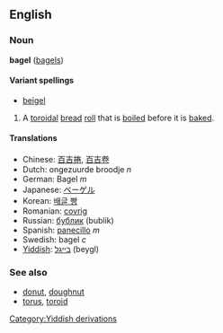 {{wikipedia}}
==English==
===Noun===
'''bagel''' ([[bagels]])

====Variant spellings====
*[[beigel]]

# A [[toroidal]] [[bread]] [[roll]] that is [[boil]]ed before it is [[bake]]d.

====Translations====
*Chinese: [[百吉捲]], [[百吉卷]]
*Dutch: ongezuurde broodje ''n''<!-- wikify if idiomatic -->
*German: Bagel ''m''
*Japanese: [[ベーゲル]]
*Korean: [[배글 빵]]
*Romanian: [[covrig]]
*Russian: [[бублик]] (bublik)
*Spanish: [[panecillo]] ''m''
*Swedish: bagel ''c''
*[[Yiddish]]: [[בײגל]] (beygl)

===See also===
*[[donut]], [[doughnut]]
*[[torus]], [[toroid]]
[[Category:Yiddish derivations]]